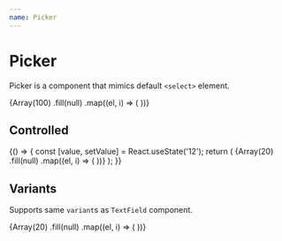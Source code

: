 ```yaml
---
name: Picker
---
```



# Picker

Picker is a component that mimics default `<select>` element.

<Playground>
  <Box css={{ p: '$8', bc: '$surfaceStill' }}>
    <Flex space="md" css={{ width: '$40' }} cross="stretch">
      <Picker label="Item index" placeholder="1 number">
        {Array(100)
          .fill(null)
          .map((el, i) => (
            <Picker.Item key={i} value={`${i + 1}`} label={`Item ${i + 1}`} />
          ))}
      </Picker>
    </Flex>
  </Box>
</Playground>

## Controlled

<Playground>
  {() => {
    const [value, setValue] = React.useState('12');
    return (
      <Box css={{ p: '$8', bc: '$surfaceStill' }}>
        <Flex space="md" css={{ width: '$40' }}>
          <Picker label="Item index" value={value} onChange={setValue}>
            {Array(20)
              .fill(null)
              .map((el, i) => (
                <Picker.Item key={i} value={`${i + 1}`} label={`Item ${i + 1}`} />
              ))}
          </Picker>
        </Flex>
      </Box>
    );
  }}
</Playground>

## Variants

Supports same `variant`s as `TextField` component.

<Playground>
  <Box css={{ p: '$8', bc: '$surfaceStill' }}>
    <Flex space="md" css={{ width: '$40' }} cross="stretch">
      <Picker label="Item index" variant="underlined" placeholder="1 number">
        {Array(20)
          .fill(null)
          .map((el, i) => (
            <Picker.Item key={i} value={`${i + 1}`} label={`Item ${i + 1}`} />
          ))}
      </Picker>
    </Flex>
  </Box>
</Playground>
